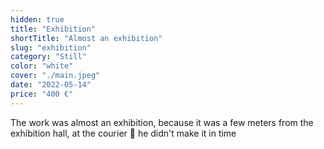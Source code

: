 ```yaml
---
hidden: true
title: "Exhibition"
shortTitle: "Almost an exhibition"
slug: "exhibition"
category: "Still"
color: "white"
cover: "./main.jpeg"
date: "2022-05-14"
price: "400 €"
---
```


The work was almost an exhibition, because it was a few meters from the exhibition hall, at the courier 🙂 he didn't make it in time
